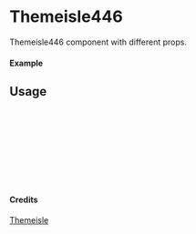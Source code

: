 
<Meta of={Themeisle446} title="Themeisle/Themeisle446" />

# Themeisle446

Themeisle446 component with different props.

#### Example

<Canvas of={Themeisle446.Primary} />

## Usage

```ts
import { Themeisle446 } from "yadl-ui";

const Example = () => {
  return (
      <Themeisle446 />
  );
};

export default Example;
```

#### Credits
[Themeisle](https://themeisle.com/illustrations)
